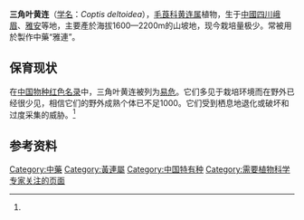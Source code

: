 {{expert-subject|time=2010-08-06T22:59:39+00:00|subject=植物科学}}
{{Speciesbox
| image = 
| image_caption = 
| status = VU
| status_system = CSRL
| status_ref = <ref name=CSRL>{{cite web |url=http://rep.iplant.cn/prot/Coptis%20deltoidea |language=中文 |title=三角叶黄连 |publisher=中国珍稀濒危植物信息系统 |accessdate=2018年1月27日 |archive-url=https://web.archive.org/web/20180128074727/http://rep.iplant.cn/prot/Coptis%20deltoidea |archive-date=2018年1月28日 |dead-url=yes }}</ref>
| genus = Coptis
| species = deltoidea
| authority = C. Y. Cheng et Hsiao
| synonyms = 
|}}
{{medical}}
'''三角叶黄连'''（[[学名|学名]]：''Coptis deltoidea''），[[毛莨科|毛莨科]][[黄连属|黄连属]]植物，生于[[中國|中國]][[四川|四川]][[峨眉山市|峨眉]]、[[雅安|雅安]]等地，主要產於海拔1600—2200m的山坡地，现今栽培量极少。常被用於製作中藥“雅連”。

==保育现状==
在[[中国物种红色名录|中国物种红色名录]]中，三角叶黄连被列为[[易危|易危]]。它们多见于栽培环境而在野外已经很少见，相信它们的野外成熟个体已不足1000。它们受到栖息地退化或破坏和过度采集的威胁。<ref name=CSRL/>

==参考资料==
{{reflist}}
{{Taxonbar|from=Q10866831}}

[[Category:中藥|Category:中藥]]
[[Category:黃連屬|Category:黃連屬]]
[[Category:中国特有种|Category:中国特有种]]
[[Category:需要植物科学专家关注的页面|Category:需要植物科学专家关注的页面]]